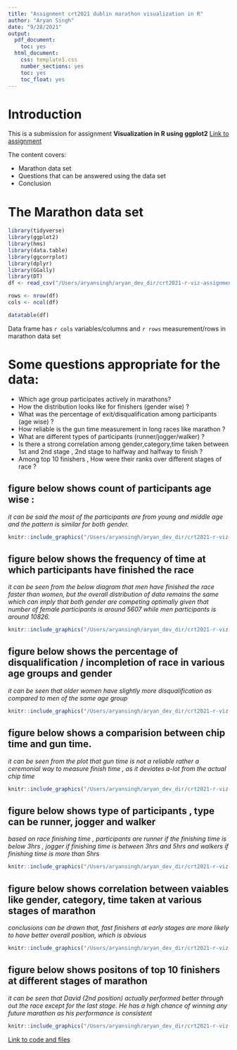 ```yaml
---
title: "Assignment crt2021 dublin marathon visualization in R"
author: "Aryan Singh"
date: "9/28/2021"
output:
  pdf_document:
    toc: yes
  html_document:
    css: template1.css
    number_sections: yes
    toc: yes
    toc_float: yes
---
```


# Introduction 

This is a submission for assignment **Visualization in R using ggplot2**  [Link to assignment](http://htmlpreview.github.io/?https://github.com/cbhurley/CRT2021vis/blob/master/assignment.html)

The content covers:

* Marathon data set
* Questions that can be answered using the data set
* Conclusion

# The Marathon data set
```r
library(tidyverse)
library(ggplot2)
library(hms)
library(data.table)
library(ggcorrplot)
library(dplyr)
library(GGally)
library(DT)
df <- read_csv("/Users/aryansingh/aryan_dev_dir/crt2021-r-viz-assignment/data/marathon.csv")
```

```r

rows <- nrow(df)
cols <- ncol(df)

datatable(df)

```

Data frame has `r cols` variables/columns and `r rows` measurement/rows in marathon data set


# Some questions appropriate for the data: 

* Which age group participates actively in marathons?
* How the distribution looks like for finishers (gender wise)  ?
* What was the percentage of exit/disqualification among participants (age wise) ?
* How reliable is the gun time measurement in long races like marathon ?
* What are different types of participants (runner/jogger/walker) ?
* Is there a strong correlation among gender,category,time taken between 1st and 2nd stage , 2nd stage to halfway and halfway to finish ?
* Among top 10 finishers , How were their ranks over different stages of race ? 


## figure below shows count of participants age wise : 

*it can be said the most of the participants are from young and middle age and the pattern is similar for both gender. *

```r
knitr::include_graphics("/Users/aryansingh/aryan_dev_dir/crt2021-r-viz-assignment/figure/01_count_of_participats_age_wise.png")
```




## figure below shows the frequency of time at which participants have finished the race 

*it can be seen from the below diagram that men have finished the race faster than women, but the overall distribution of data remains the same which can imply that both gender are competing optimally given that number of female participants is around 5607 while men participants is around 10826.*
```r
knitr::include_graphics("/Users/aryansingh/aryan_dev_dir/crt2021-r-viz-assignment/figure/08_freq_count_of_finish_time_gender_wise.png")
```


## figure below shows the percentage of disqualification / incompletion of race in various age groups and gender
*it can be seen that older women have slightly more disqualification as compared to men of the same age group *
```r
knitr::include_graphics("/Users/aryansingh/aryan_dev_dir/crt2021-r-viz-assignment/figure/02_age_group_wise_exit_from_race.png")
```

## figure below shows a comparision between chip time and gun time. 
*it can be seen from the plot that gun time is not a reliable rather a ceremonial way to measure finish time , as it deviates a-lot from the actual chip time*

```r
knitr::include_graphics("/Users/aryansingh/aryan_dev_dir/crt2021-r-viz-assignment/figure/04_deviation_between_gun_time_chip_time.png")
```


## figure below shows type of participants , type can be runner, jogger and walker
*based on race finishing time , participants are runner if the finishing time is below 3hrs , jogger if finishing time is between 3hrs and 5hrs and walkers if finishing time is more than 5hrs *
```r
knitr::include_graphics("/Users/aryansingh/aryan_dev_dir/crt2021-r-viz-assignment/figure/03_type_of_participants_overall.png")
```


## figure below shows correlation between vaiables like gender, category, time taken at various stages of marathon
*conclusions can be  drawn that, fast finishers at early stages are more likely to have better overall position, which is obvious* 

```r
knitr::include_graphics("/Users/aryansingh/aryan_dev_dir/crt2021-r-viz-assignment/figure/06_corelations_between_gender_stages_rank.png")
```


## figure below shows positons of top 10 finishers at different stages of marathon

*it can be seen that David (2nd position) actually performed better through out the race except for the last stage. He has a high chance of winning any future marathon as his performance is consistent *


```r
knitr::include_graphics("/Users/aryansingh/aryan_dev_dir/crt2021-r-viz-assignment/figure/07_winners_ranking_at_differnt_stages.png")
```

[Link to code and files](https://github.com/aryan-at-ul/crt2021-r-viz-assignment)



